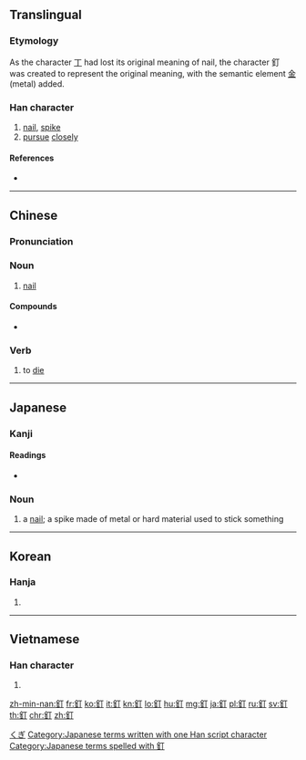 {{character info/new}}
{{also|钉}}
==Translingual==

===Etymology===
{{Han etyl}}
As the character [[丁]] had lost its original meaning of nail, the character 釘 was created to represent the original meaning, with the semantic element [[金]] (metal) added.

===Han character===
{{Han char|rn=167|rad=金|as=02|sn=10|four=81120|canj=CMN|ids=⿰釒丁}}

# [[nail]], [[spike]]
# [[pursue]] [[closely]]

====References====
* {{Han ref|kx=1296.030|dkj=40159|dj=1799.060|hdz=64169.020|uh=91D8|ud=37336|bh=B076|bd=45174}}

----

==Chinese==
{{zh-forms|s=钉}}

===Pronunciation===
{{zh-pron
|m=dīng
|c=deng1,ding1
|h=pfs=tâng
|md=
|mn=teng
|w=
|mc=y
|oc=y
|cat=n
}}

===Noun===
{{zh-noun}}

# [[nail]] {{gloss|spike-shaped fastener}}

====Compounds====
* {{zh-l|釘子戶}}

===Verb===
{{zh-verb}}

# {{lb|zh|Cantonese|_|slang}} to [[die]]

----

==Japanese==

===Kanji===
{{ja-kanji|grade=n|rs=金02}}

====Readings====
* {{ja-readings|on=[[てい]] (tei), [[ちょう]] (chō)|kun=[[くぎ]] (kugi)|nanori=}}

===Noun===
{{ja-noun|くぎ}}

# a [[nail]]; a spike made of metal or hard material used to stick something

[[Category:Japanese basic words|くぎ]]
[[Category:Japanese terms written with one Han script character]]
[[Category:Japanese terms spelled with 釘]]

----

==Korean==

===Hanja===
{{ko-hanja|hangeul=정|eumhun=|rv=jeong|mr=chŏng|y=ceng}}

# {{defn|lang=ko|sort=金02}}

----

==Vietnamese==

===Han character===
{{vi-hantu|[[đinh]], [[đanh]], [[đính]], [[đĩnh]]|rs=金02}}

# {{defn|lang=vi|sort=金02}}

[[zh-min-nan:釘]]
[[fr:釘]]
[[ko:釘]]
[[it:釘]]
[[kn:釘]]
[[lo:釘]]
[[hu:釘]]
[[mg:釘]]
[[ja:釘]]
[[pl:釘]]
[[ru:釘]]
[[sv:釘]]
[[th:釘]]
[[chr:釘]]
[[zh:釘]]